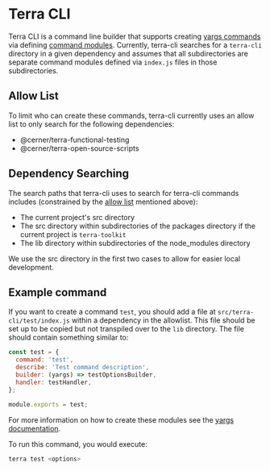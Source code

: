 # Terra CLI

Terra CLI is a command line builder that supports creating [yargs commands](https://github.com/yargs/yargs/blob/master/docs/advanced.md#commands) via defining [command modules](https://github.com/yargs/yargs/blob/master/docs/advanced.md#providing-a-command-module). Currently, terra-cli searches for a `terra-cli` directory in a given dependency and assumes that all subdirectories are separate command modules defined via `index.js` files in those subdirectories.

## Allow List

To limit who can create these commands, terra-cli currently uses an allow list to only search for the following dependencies:

* @cerner/terra-functional-testing
* @cerner/terra-open-source-scripts

## Dependency Searching

The search paths that terra-cli uses to search for terra-cli commands includes (constrained by the [allow list](#allow-list) mentioned above):

* The current project's src directory
* The src directory within subdirectories of the packages directory if the current project is `terra-toolkit`
* The lib directory within subdirectories of the node_modules directory

We use the src directory in the first two cases to allow for easier local development.

## Example command

If you want to create a command `test`, you should add a file at `src/terra-cli/test/index.js` within a dependency in the allowlist. This file should be set up to be copied but not transpiled over to the `lib` directory. The file should contain something similar to:

```javascript
const test = {
  command: 'test',
  describe: 'Test command description',
  builder: (yargs) => testOptionsBuilder,
  handler: testHandler,
};

module.exports = test;
```

For more information on how to create these modules see the [yargs documentation](https://github.com/yargs/yargs/blob/master/docs/advanced.md#providing-a-command-module).

To run this command, you would execute:

```sh
terra test <options>
```
